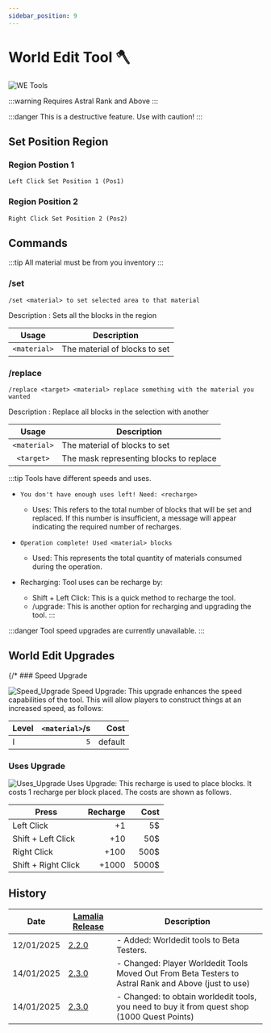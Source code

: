 ```yaml
---
sidebar_position: 9
---
```

# World Edit Tool 🪓

![WE Tools](\img\doc\features\we_tools\WE_Tool.gif)

:::warning
Requires Astral Rank and Above
:::

:::danger
This is a destructive feature. Use with caution!
:::

## Set Position Region

### Region Postion 1

```
Left Click Set Position 1 (Pos1)
```

### Region Position 2

```
Right Click Set Position 2 (Pos2)
```

## Commands

:::tip
All material must be from you inventory
:::

### /set

```
/set <material> to set selected area to that material
```

Description : Sets all the blocks in the region

|    Usage     | Description                   |
| :----------: | ----------------------------- |
| `<material>` | The material of blocks to set |

### /replace

```
/replace <target> <material> replace something with the material you wanted
```

Description : Replace all blocks in the selection with another

|    Usage     | Description                             |
| :----------: | --------------------------------------- |
| `<material>` | The material of blocks to set           |
|  `<target>`  | The mask representing blocks to replace |

:::tip
Tools have different speeds and uses.

- `You don't have enough uses left! Need: <recharge>`
  - Uses: This refers to the total number of blocks that will be set and replaced. If this number is insufficient, a message will appear indicating the required number of recharges.
- `Operation complete! Used <material> blocks`
  - Used: This represents the total quantity of materials consumed during the operation.
- Recharging: Tool uses can be recharge by:

  - Shift + Left Click: This is a quick method to recharge the tool.
  - /upgrade: This is another option for recharging and upgrading the tool.
    :::

:::danger
Tool speed upgrades are currently unavailable.
:::

## World Edit Upgrades

{/* ### Speed Upgrade

![Speed_Upgrade](/img/doc/features/we_tools/Speed_Upgrade.png)
Speed Upgrade: This upgrade enhances the speed capabilities of the tool. This will allow players to construct things at an increased speed, as follows:

| Level | `<material>`/s |     Cost |
| :---- | -------------: | -------: |
| I     |            `5` |  default |  */}

### Uses Upgrade

![Uses_Upgrade](/img/doc/features/we_tools/Uses_Upgrade.png)
Uses Upgrade: This recharge is used to place blocks. It costs 1 recharge per block placed. The costs are shown as follows.

| Press               | Recharge |  Cost |
| ------------------- | -------: | ----: |
| Left Click          |       +1 |    5$ |
| Shift + Left Click  |      +10 |   50$ |
| Right Click         |     +100 |  500$ |
| Shift + Right Click |    +1000 | 5000$ |

## History

| Date | [Lamalia Release](/patchNotes) | Description |
|-------------|-----------|-------------|
| 12/01/2025 | [2.2.0](/patchNotes#patch-220) | - Added: Worldedit tools to Beta Testers. |
| 14/01/2025 | [2.3.0](/patchNotes#patch-230) | - Changed: Player Worldedit Tools Moved Out From Beta Testers to Astral Rank and Above (just to use) |
| 14/01/2025 | [2.3.0](/patchNotes#patch-230) | - Changed: to obtain worldedit tools, you need to buy it from quest shop (1000 Quest Points) |